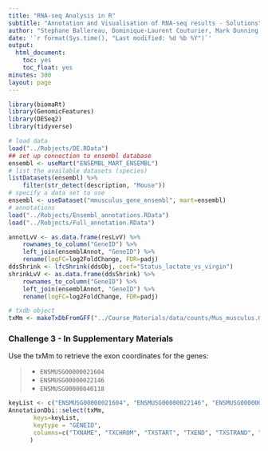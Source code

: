 ```yaml
---
title: "RNA-seq Analysis in R"
subtitle: "Annotation and Visualisation of RNA-seq results - Solutions"
author: "Stephane Ballereau, Dominique-Laurent Couturier, Mark Dunning, Abbi Edwards, Ashley Sawle"
date: '`r format(Sys.time(), "Last modified: %d %b %Y")`'
output:
  html_document:
    toc: yes
    toc_float: yes
minutes: 300
layout: page
---
```


```r
library(biomaRt)
library(GenomicFeatures)
library(DESeq2)
library(tidyverse)
```

```r
# load data
load("../Robjects/DE.RData")
## set up connection to ensembl database
ensembl <- useMart("ENSEMBL_MART_ENSEMBL")
# list the available datasets (species)
listDatasets(ensembl) %>% 
    filter(str_detect(description, "Mouse"))
# specify a data set to use
ensembl <- useDataset("mmusculus_gene_ensembl", mart=ensembl)
# annotations
load("../Robjects/Ensembl_annotations.RData")
load("../Robjects/Full_annotation.RData")

annotLvV <- as.data.frame(resLvV) %>% 
    rownames_to_column("GeneID") %>% 
    left_join(ensemblAnnot, "GeneID") %>% 
    rename(logFC=log2FoldChange, FDR=padj)
ddsShrink <- lfcShrink(ddsObj, coef="Status_lactate_vs_virgin")
shrinkLvV <- as.data.frame(ddsShrink) %>%
    rownames_to_column("GeneID") %>% 
    left_join(ensemblAnnot, "GeneID") %>% 
    rename(logFC=log2FoldChange, FDR=padj)
```

```r
# txdb object
txMm <- makeTxDbFromGFF("../Course_Materials/data/counts/Mus_musculus.GRCm38.97.gtf.gz")
```

### Challenge 3 - In Supplementary Materials

Use the txMm to retrieve the exon coordinates for the genes: 

> * `ENSMUSG00000021604`  
> * `ENSMUSG00000022146`  
> * `ENSMUSG00000040118`   


```r
keyList <- c("ENSMUSG00000021604", "ENSMUSG00000022146", "ENSMUSG00000040118")
AnnotationDbi::select(txMm, 
       keys=keyList,
       keytype = "GENEID",
       columns=c("TXNAME", "TXCHROM", "TXSTART", "TXEND", "TXSTRAND", "TXTYPE")
      )
```
